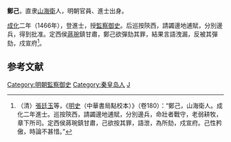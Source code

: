 '''鄭己'''，直隶[[山海衛|山海衛]]人，明朝官員、進士出身。

[[成化|成化]]二年（1466年），登進士，授[[監察御史|監察御史]]。后巡按陝西，請蠲邊地逋賦，分別邊兵，得到批准。定西侯[[蔣琬|蔣琬]]鎮甘肅，鄭己欲彈劾其罪，結果言語洩漏，反被其彈劾，戍宣府<ref>（清）[[張廷玉|張廷玉]]等，《[[明史|明史]]（中華書局點校本）》（卷180）：“鄭己，山海衛人。成化二年進士。巡按陝西，請蠲邊地逋賦，分別邊兵，命壯者戰守，老弱耕牧，章下所司。定西侯蔣琬鎮甘肅，己欲按其罪，語泄，為所劾，戍宣府。己性矜傲，時論不甚惜。”</ref>。

==参考文献==
{{wikisource|明史/卷180}}
<div class="references-small">
<references />
</div>

{{明朝人物小作品}}
{{成化二年丙戌科殿試金榜}}
{{DEFAULTSORT:Zheng鄭}}
[[Category:明朝監察御史|Category:明朝監察御史]]
[[Category:秦皇岛人|Category:秦皇岛人]]
[[Category:郑姓|J]]